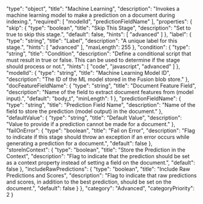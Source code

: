   "type": "object",
  "title": "Machine Learning",
  "description": "Invokes a machine learning model to make a prediction on a document during indexing.",
  "required": [
    "modelId",
    "predictionFieldName"
  ],
  "properties": {
    "skip": {
      "type": "boolean",
      "title": "Skip This Stage",
      "description": "Set to true to skip this stage.",
      "default": false,
      "hints": [
        "advanced"
      ]
    },
    "label": {
      "type": "string",
      "title": "Label",
      "description": "A unique label for this stage.",
      "hints": [
        "advanced"
      ],
      "maxLength": 255
    },
    "condition": {
      "type": "string",
      "title": "Condition",
      "description": "Define a conditional script that must result in true or false. This can be used to determine if the stage should process or not.",
      "hints": [
        "code",
        "javascript",
        "advanced"
      ]
    },
    "modelId": {
      "type": "string",
      "title": "Machine Learning Model ID",
      "description": "The ID of the ML model stored in the Fusion blob store."
    },
    "docFeatureFieldName": {
      "type": "string",
      "title": "Document Feature Field",
      "description": "Name of the field to extract document features from (model input).",
      "default": "body_t",
      "minLength": 1
    },
    "predictionFieldName": {
      "type": "string",
      "title": "Prediction Field Name",
      "description": "Name of the field to store the prediction (model output) in the document."
    },
    "defaultValue": {
      "type": "string",
      "title": "Default Value",
      "description": "Value to provide if a prediction cannot be made for a document."
    },
    "failOnError": {
      "type": "boolean",
      "title": "Fail on Error",
      "description": "Flag to indicate if this stage should throw an exception if an error occurs while generating a prediction for a document.",
      "default": false
    },
    "storeInContext": {
      "type": "boolean",
      "title": "Store the Prediction in the Context",
      "description": "Flag to indicate that the prediction should be set as a context property instead of setting a field on the document.",
      "default": false
    },
    "includeRawPredictions": {
      "type": "boolean",
      "title": "Include Raw Predictions and Scores",
      "description": "Flag to indicate that raw predictions and scores, in addition to the best prediction, should be set on the document.",
      "default": false
    }
  },
  "category": "Advanced",
  "categoryPriority": 2
}
